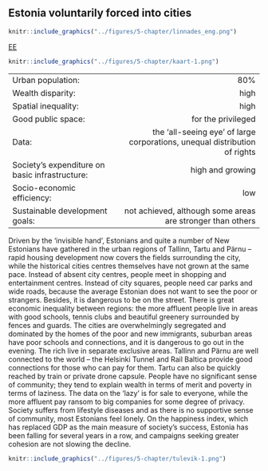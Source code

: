 
## Estonia voluntarily forced into cities {-.chapter_section .chapter5_section .future_section}

<div class="map-icon">
```r
knitr::include_graphics("../figures/5-chapter/linnades_eng.png")
```
</div>


<div><a class="print-btn" href="../vabatahtlikult-linnadesse-sunnitud-eesti.html">EE</a></div>

```r

knitr::include_graphics("../figures/5-chapter/kaart-1.png")

```

<table class="future-table">
<tbody>

<tr>
<td align="left" class="future-table-black">Urban population:</td>
<td align="right" class="future-table-red">80%</td>
</tr>

<tr>
<td align="left" class="future-table-black">Wealth disparity:</td>
<td align="right" class="future-table-red">high</td>
</tr>

<tr>
<td align="left" class="future-table-black">Spatial inequality:</td>
<td align="right" class="future-table-red">high</td>
</tr>

<tr>
<td align="left" class="future-table-black">Good public space:</td>
<td align="right" class="future-table-red">for the privileged</td>
</tr>

<tr>
<td align="left" class="future-table-black">Data:</td>
<td align="right" class="future-table-red">the ‘all-seeing eye’ of large corporations, unequal distribution of rights</td>
</tr>

<tr>
<td align="left" class="future-table-black">Society’s expenditure on basic infrastructure:</td>
<td align="right" class="future-table-red">high and growing</td>
</tr>

<tr>
<td align="left" class="future-table-black">Socio-economic efficiency:</td>
<td align="right" class="future-table-red">low</td>
</tr>

<tr>
<td align="left" class="future-table-black">Sustainable development goals:</td>
<td align="right" class="future-table-red">not achieved, although some areas are stronger than others</td>
</tr>
</tbody></table>


Driven by the ‘invisible hand’, Estonians and quite a number of New Estonians have gathered in the urban regions of Tallinn, Tartu and Pärnu – rapid housing development now covers the fields surrounding the city, while the historical cities centres themselves have not grown at the same pace. Instead of absent city centres, people meet in shopping and entertainment centres. Instead of city squares, people need car parks and wide roads, because the average Estonian does not want to see the poor or strangers. Besides, it is dangerous to be on the street. There is great economic inequality between regions: the more affluent people live in areas with good schools, tennis clubs and beautiful greenery surrounded by fences and guards. The cities are overwhelmingly segregated and dominated by the homes of the poor and new immigrants, suburban areas have poor schools and connections, and it is dangerous to go out in the evening. The rich live in separate exclusive areas. Tallinn and Pärnu are well connected to the world – the Helsinki Tunnel and Rail Baltica provide good connections for those who can pay for them. Tartu can also be quickly reached by train or private drone capsule. People have no significant sense of community; they tend to explain wealth in terms of merit and poverty in terms of laziness. The data on the ‘lazy’ is for sale to everyone, while the more affluent pay ransom to big companies for some degree of privacy. Society suffers from lifestyle diseases and as there is no supportive sense of community, most Estonians feel lonely. On the happiness index, which has replaced GDP as the main measure of society’s success, Estonia has been falling for several years in a row, and campaigns seeking greater cohesion are not slowing the decline.

<div class="future-illustration">
```r

knitr::include_graphics("../figures/5-chapter/tulevik-1.png")

```
</div>
